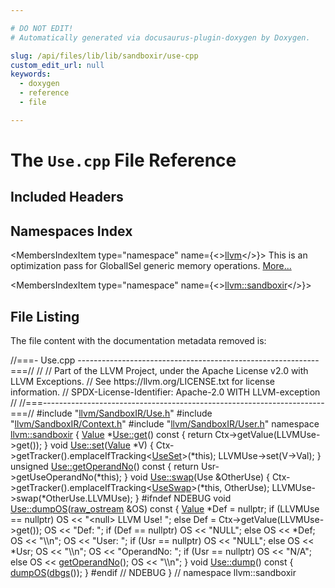 ```yaml
---

# DO NOT EDIT!
# Automatically generated via docusaurus-plugin-doxygen by Doxygen.

slug: /api/files/lib/lib/sandboxir/use-cpp
custom_edit_url: null
keywords:
  - doxygen
  - reference
  - file

---
```





# The `Use.cpp` File Reference

<DoxygenPage pluginConfig={pluginConfig}>



## Included Headers

<IncludesList>
<IncludesListItem
  filePath="llvm/IR/Use.h"
  permalink="/docs/api/files/include/include/llvm/include/llvm/ir/use-h"
  isLocal="true" />
<IncludesListItem
  filePath="llvm/IR/User.h"
  permalink="/docs/api/files/include/include/llvm/include/llvm/ir/user-h"
  isLocal="true" />
<IncludesListItem
  filePath="llvm/SandboxIR/Use.h"
  permalink="/docs/api/files/include/include/llvm/include/llvm/sandboxir/use-h"
  isLocal="true" />
<IncludesListItem
  filePath="llvm/SandboxIR/Context.h"
  permalink="/docs/api/files/include/include/llvm/include/llvm/sandboxir/context-h"
  isLocal="true" />
<IncludesListItem
  filePath="llvm/SandboxIR/User.h"
  permalink="/docs/api/files/include/include/llvm/include/llvm/sandboxir/user-h"
  isLocal="true" />
</IncludesList>

## Namespaces Index

<MembersIndex>

<MembersIndexItem
  type="namespace"
  name={<><a href="/docs/api/namespaces/llvm">llvm</a></>}>
This is an optimization pass for GlobalISel generic memory operations. <a href="/docs/api/namespaces/llvm/#details">More...</a>
</MembersIndexItem>

<MembersIndexItem
  type="namespace"
  name={<><a href="/docs/api/namespaces/llvm/sandboxir">llvm::sandboxir</a></>}>
</MembersIndexItem>

</MembersIndex>


## File Listing

The file content with the documentation metadata removed is:

<ProgramListing>

<Link id="l00001" /><CodeLine lineNumber="1"><Highlight kind="comment">//===- Use.cpp ------------------------------------------------------------===//</Highlight><Highlight kind="normal"></Highlight></CodeLine>
<Link id="l00002" /><CodeLine lineNumber="2"><Highlight kind="normal"></Highlight><Highlight kind="comment">//</Highlight><Highlight kind="normal"></Highlight></CodeLine>
<Link id="l00003" /><CodeLine lineNumber="3"><Highlight kind="normal"></Highlight><Highlight kind="comment">// Part of the LLVM Project, under the Apache License v2.0 with LLVM Exceptions.</Highlight><Highlight kind="normal"></Highlight></CodeLine>
<Link id="l00004" /><CodeLine lineNumber="4"><Highlight kind="normal"></Highlight><Highlight kind="comment">// See https://llvm.org/LICENSE.txt for license information.</Highlight><Highlight kind="normal"></Highlight></CodeLine>
<Link id="l00005" /><CodeLine lineNumber="5"><Highlight kind="normal"></Highlight><Highlight kind="comment">// SPDX-License-Identifier: Apache-2.0 WITH LLVM-exception</Highlight><Highlight kind="normal"></Highlight></CodeLine>
<Link id="l00006" /><CodeLine lineNumber="6"><Highlight kind="normal"></Highlight><Highlight kind="comment">//</Highlight><Highlight kind="normal"></Highlight></CodeLine>
<Link id="l00007" /><CodeLine lineNumber="7"><Highlight kind="normal"></Highlight><Highlight kind="comment">//===----------------------------------------------------------------------===//</Highlight><Highlight kind="normal"></Highlight></CodeLine>
<Link id="l00008" /><CodeLine lineNumber="8"><Highlight kind="normal"></Highlight></CodeLine>
<Link id="l00009" /><CodeLine lineNumber="9"><Highlight kind="normal"></Highlight><Highlight kind="preprocessor">#include &quot;<a href="/docs/api/files/include/include/llvm/include/llvm/sandboxir/use-h">llvm/SandboxIR/Use.h</a>&quot;</Highlight><Highlight kind="normal"></Highlight></CodeLine>
<Link id="l00010" /><CodeLine lineNumber="10"><Highlight kind="normal"></Highlight><Highlight kind="preprocessor">#include &quot;<a href="/docs/api/files/include/include/llvm/include/llvm/sandboxir/context-h">llvm/SandboxIR/Context.h</a>&quot;</Highlight><Highlight kind="normal"></Highlight></CodeLine>
<Link id="l00011" /><CodeLine lineNumber="11"><Highlight kind="normal"></Highlight><Highlight kind="preprocessor">#include &quot;<a href="/docs/api/files/include/include/llvm/include/llvm/sandboxir/user-h">llvm/SandboxIR/User.h</a>&quot;</Highlight><Highlight kind="normal"></Highlight></CodeLine>
<Link id="l00012" /><CodeLine lineNumber="12"><Highlight kind="normal"></Highlight></CodeLine>
<Link id="l00013" /><CodeLine lineNumber="13"><Highlight kind="normal"></Highlight><Highlight kind="keyword">namespace </Highlight><Highlight kind="normal"><a href="/docs/api/namespaces/llvm/sandboxir">llvm::sandboxir</a> &#123;</Highlight></CodeLine>
<Link id="l00014" /><CodeLine lineNumber="14" lineLink="/docs/api/classes/llvm/use/#a571caa9e25e6854e940f5bd78b7d8c9b"><Highlight kind="normal"></Highlight></CodeLine>
<Link id="l00015" /><CodeLine lineNumber="15" lineLink="/docs/api/classes/llvm/sandboxir/use/#ae8e7baeb75c96786957fe74a468ee8c7"><Highlight kind="normal"><a href="/docs/api/classes/llvm/sandboxir/use/#aeceedf6e1a7d48a588516ce2b1983d6f">Value</a> &#42;<a href="/docs/api/classes/llvm/sandboxir/use/#ae8e7baeb75c96786957fe74a468ee8c7">Use::get</a>()</Highlight><Highlight kind="keyword"> const </Highlight><Highlight kind="normal">&#123; </Highlight><Highlight kind="keywordflow">return</Highlight><Highlight kind="normal"> Ctx-&gt;getValue(LLVMUse-&gt;get()); &#125;</Highlight></CodeLine>
<Link id="l00016" /><CodeLine lineNumber="16"><Highlight kind="normal"></Highlight></CodeLine>
<Link id="l00017" /><CodeLine lineNumber="17" lineLink="/docs/api/classes/llvm/sandboxir/use/#a2c6af15e2356512ce029aa033da82474"><Highlight kind="normal"></Highlight><Highlight kind="keywordtype">void</Highlight><Highlight kind="normal"> <a href="/docs/api/classes/llvm/sandboxir/use/#a2c6af15e2356512ce029aa033da82474">Use::set</a>(<a href="/docs/api/classes/llvm/sandboxir/use/#aeceedf6e1a7d48a588516ce2b1983d6f">Value</a> &#42;V) &#123;</Highlight></CodeLine>
<Link id="l00018" /><CodeLine lineNumber="18"><Highlight kind="normal">  Ctx-&gt;getTracker().emplaceIfTracking&lt;<a href="/docs/api/classes/llvm/sandboxir/useset">UseSet</a>&gt;(&#42;this);</Highlight></CodeLine>
<Link id="l00019" /><CodeLine lineNumber="19"><Highlight kind="normal">  LLVMUse-&gt;set(V-&gt;Val);</Highlight></CodeLine>
<Link id="l00020" /><CodeLine lineNumber="20"><Highlight kind="normal">&#125;</Highlight></CodeLine>
<Link id="l00021" /><CodeLine lineNumber="21"><Highlight kind="normal"></Highlight></CodeLine>
<Link id="l00022" /><CodeLine lineNumber="22" lineLink="/docs/api/classes/llvm/sandboxir/use/#a401e8254715a72e9efab9ec8ae745e19"><Highlight kind="normal"></Highlight><Highlight kind="keywordtype">unsigned</Highlight><Highlight kind="normal"> <a href="/docs/api/classes/llvm/sandboxir/use/#a401e8254715a72e9efab9ec8ae745e19">Use::getOperandNo</a>()</Highlight><Highlight kind="keyword"> const </Highlight><Highlight kind="normal">&#123; </Highlight><Highlight kind="keywordflow">return</Highlight><Highlight kind="normal"> Usr-&gt;getUseOperandNo(&#42;</Highlight><Highlight kind="keyword">this</Highlight><Highlight kind="normal">); &#125;</Highlight></CodeLine>
<Link id="l00023" /><CodeLine lineNumber="23"><Highlight kind="normal"></Highlight></CodeLine>
<Link id="l00024" /><CodeLine lineNumber="24" lineLink="/docs/api/classes/llvm/sandboxir/use/#a8f318c92cc039b5250ff057b193539e6"><Highlight kind="normal"></Highlight><Highlight kind="keywordtype">void</Highlight><Highlight kind="normal"> <a href="/docs/api/classes/llvm/sandboxir/use/#a8f318c92cc039b5250ff057b193539e6">Use::swap</a>(Use &amp;OtherUse) &#123;</Highlight></CodeLine>
<Link id="l00025" /><CodeLine lineNumber="25"><Highlight kind="normal">  Ctx-&gt;getTracker().emplaceIfTracking&lt;<a href="/docs/api/classes/llvm/sandboxir/useswap">UseSwap</a>&gt;(&#42;</Highlight><Highlight kind="keyword">this</Highlight><Highlight kind="normal">, OtherUse);</Highlight></CodeLine>
<Link id="l00026" /><CodeLine lineNumber="26"><Highlight kind="normal">  LLVMUse-&gt;swap(&#42;OtherUse.LLVMUse);</Highlight></CodeLine>
<Link id="l00027" /><CodeLine lineNumber="27"><Highlight kind="normal">&#125;</Highlight></CodeLine>
<Link id="l00028" /><CodeLine lineNumber="28"><Highlight kind="normal"></Highlight></CodeLine>
<Link id="l00029" /><CodeLine lineNumber="29"><Highlight kind="normal"></Highlight><Highlight kind="preprocessor">#ifndef NDEBUG</Highlight><Highlight kind="normal"></Highlight></CodeLine>
<Link id="l00030" /><CodeLine lineNumber="30" lineLink="/docs/api/classes/llvm/sandboxir/use/#a6bb064b377ce2c559c8d8dcde1d364ce"><Highlight kind="normal"></Highlight><Highlight kind="keywordtype">void</Highlight><Highlight kind="normal"> <a href="/docs/api/classes/llvm/sandboxir/use/#a6bb064b377ce2c559c8d8dcde1d364ce">Use::dumpOS</a>(<a href="/docs/api/classes/llvm/raw-ostream">raw&#95;ostream</a> &amp;OS)</Highlight><Highlight kind="keyword"> const </Highlight><Highlight kind="normal">&#123;</Highlight></CodeLine>
<Link id="l00031" /><CodeLine lineNumber="31" lineLink="/docs/api/classes/llvm/use/#a541187eb976df2189b40b3f62ed2cee0"><Highlight kind="normal">  <a href="/docs/api/classes/llvm/use/#aeceedf6e1a7d48a588516ce2b1983d6f">Value</a> &#42;Def = </Highlight><Highlight kind="keyword">nullptr</Highlight><Highlight kind="normal">;</Highlight></CodeLine>
<Link id="l00032" /><CodeLine lineNumber="32"><Highlight kind="normal">  </Highlight><Highlight kind="keywordflow">if</Highlight><Highlight kind="normal"> (LLVMUse == </Highlight><Highlight kind="keyword">nullptr</Highlight><Highlight kind="normal">)</Highlight></CodeLine>
<Link id="l00033" /><CodeLine lineNumber="33"><Highlight kind="normal">    OS &lt;&lt; </Highlight><Highlight kind="stringliteral">&quot;&lt;null&gt; LLVM Use! &quot;</Highlight><Highlight kind="normal">;</Highlight></CodeLine>
<Link id="l00034" /><CodeLine lineNumber="34"><Highlight kind="normal">  </Highlight><Highlight kind="keywordflow">else</Highlight><Highlight kind="normal"></Highlight></CodeLine>
<Link id="l00035" /><CodeLine lineNumber="35" lineLink="/docs/api/classes/llvm/use/#a017fb8dfaf7591379bf7596ce0f196eb"><Highlight kind="normal">    Def = Ctx-&gt;getValue(LLVMUse-&gt;get());</Highlight></CodeLine>
<Link id="l00036" /><CodeLine lineNumber="36"><Highlight kind="normal">  OS &lt;&lt; </Highlight><Highlight kind="stringliteral">&quot;Def:  &quot;</Highlight><Highlight kind="normal">;</Highlight></CodeLine>
<Link id="l00037" /><CodeLine lineNumber="37"><Highlight kind="normal">  </Highlight><Highlight kind="keywordflow">if</Highlight><Highlight kind="normal"> (Def == </Highlight><Highlight kind="keyword">nullptr</Highlight><Highlight kind="normal">)</Highlight></CodeLine>
<Link id="l00038" /><CodeLine lineNumber="38"><Highlight kind="normal">    OS &lt;&lt; </Highlight><Highlight kind="stringliteral">&quot;NULL&quot;</Highlight><Highlight kind="normal">;</Highlight></CodeLine>
<Link id="l00039" /><CodeLine lineNumber="39"><Highlight kind="normal">  </Highlight><Highlight kind="keywordflow">else</Highlight><Highlight kind="normal"></Highlight></CodeLine>
<Link id="l00040" /><CodeLine lineNumber="40"><Highlight kind="normal">    OS &lt;&lt; &#42;Def;</Highlight></CodeLine>
<Link id="l00041" /><CodeLine lineNumber="41"><Highlight kind="normal">  OS &lt;&lt; </Highlight><Highlight kind="stringliteral">&quot;\\n&quot;</Highlight><Highlight kind="normal">;</Highlight></CodeLine>
<Link id="l00042" /><CodeLine lineNumber="42"><Highlight kind="normal"></Highlight></CodeLine>
<Link id="l00043" /><CodeLine lineNumber="43"><Highlight kind="normal">  OS &lt;&lt; </Highlight><Highlight kind="stringliteral">&quot;User: &quot;</Highlight><Highlight kind="normal">;</Highlight></CodeLine>
<Link id="l00044" /><CodeLine lineNumber="44"><Highlight kind="normal">  </Highlight><Highlight kind="keywordflow">if</Highlight><Highlight kind="normal"> (Usr == </Highlight><Highlight kind="keyword">nullptr</Highlight><Highlight kind="normal">)</Highlight></CodeLine>
<Link id="l00045" /><CodeLine lineNumber="45"><Highlight kind="normal">    OS &lt;&lt; </Highlight><Highlight kind="stringliteral">&quot;NULL&quot;</Highlight><Highlight kind="normal">;</Highlight></CodeLine>
<Link id="l00046" /><CodeLine lineNumber="46"><Highlight kind="normal">  </Highlight><Highlight kind="keywordflow">else</Highlight><Highlight kind="normal"></Highlight></CodeLine>
<Link id="l00047" /><CodeLine lineNumber="47"><Highlight kind="normal">    OS &lt;&lt; &#42;Usr;</Highlight></CodeLine>
<Link id="l00048" /><CodeLine lineNumber="48"><Highlight kind="normal">  OS &lt;&lt; </Highlight><Highlight kind="stringliteral">&quot;\\n&quot;</Highlight><Highlight kind="normal">;</Highlight></CodeLine>
<Link id="l00049" /><CodeLine lineNumber="49"><Highlight kind="normal"></Highlight></CodeLine>
<Link id="l00050" /><CodeLine lineNumber="50"><Highlight kind="normal">  OS &lt;&lt; </Highlight><Highlight kind="stringliteral">&quot;OperandNo: &quot;</Highlight><Highlight kind="normal">;</Highlight></CodeLine>
<Link id="l00051" /><CodeLine lineNumber="51"><Highlight kind="normal">  </Highlight><Highlight kind="keywordflow">if</Highlight><Highlight kind="normal"> (Usr == </Highlight><Highlight kind="keyword">nullptr</Highlight><Highlight kind="normal">)</Highlight></CodeLine>
<Link id="l00052" /><CodeLine lineNumber="52"><Highlight kind="normal">    OS &lt;&lt; </Highlight><Highlight kind="stringliteral">&quot;N/A&quot;</Highlight><Highlight kind="normal">;</Highlight></CodeLine>
<Link id="l00053" /><CodeLine lineNumber="53"><Highlight kind="normal">  </Highlight><Highlight kind="keywordflow">else</Highlight><Highlight kind="normal"></Highlight></CodeLine>
<Link id="l00054" /><CodeLine lineNumber="54"><Highlight kind="normal">    OS &lt;&lt; <a href="/docs/api/classes/llvm/sandboxir/use/#a401e8254715a72e9efab9ec8ae745e19">getOperandNo</a>();</Highlight></CodeLine>
<Link id="l00055" /><CodeLine lineNumber="55"><Highlight kind="normal">  OS &lt;&lt; </Highlight><Highlight kind="stringliteral">&quot;\\n&quot;</Highlight><Highlight kind="normal">;</Highlight></CodeLine>
<Link id="l00056" /><CodeLine lineNumber="56"><Highlight kind="normal">&#125;</Highlight></CodeLine>
<Link id="l00057" /><CodeLine lineNumber="57"><Highlight kind="normal"></Highlight></CodeLine>
<Link id="l00058" /><CodeLine lineNumber="58" lineLink="/docs/api/classes/llvm/sandboxir/use/#ab080627a29f21c0fcf12802e16cc5821"><Highlight kind="normal"></Highlight><Highlight kind="keywordtype">void</Highlight><Highlight kind="normal"> <a href="/docs/api/classes/llvm/sandboxir/use/#ab080627a29f21c0fcf12802e16cc5821">Use::dump</a>()</Highlight><Highlight kind="keyword"> const </Highlight><Highlight kind="normal">&#123; <a href="/docs/api/classes/llvm/sandboxir/use/#a6bb064b377ce2c559c8d8dcde1d364ce">dumpOS</a>(<a href="/docs/api/namespaces/llvm/#a7c46c742c31be54870e2038048e6b391">dbgs</a>()); &#125;</Highlight></CodeLine>
<Link id="l00059" /><CodeLine lineNumber="59"><Highlight kind="normal"></Highlight><Highlight kind="preprocessor">#endif </Highlight><Highlight kind="comment">// NDEBUG</Highlight><Highlight kind="normal"></Highlight></CodeLine>
<Link id="l00060" /><CodeLine lineNumber="60"><Highlight kind="normal"></Highlight></CodeLine>
<Link id="l00061" /><CodeLine lineNumber="61"><Highlight kind="normal">&#125; </Highlight><Highlight kind="comment">// namespace llvm::sandboxir</Highlight><Highlight kind="normal"></Highlight></CodeLine>

</ProgramListing>

</DoxygenPage>

